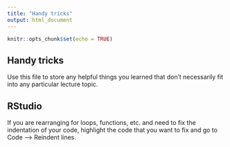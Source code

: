 ```yaml
---
title: "Handy tricks"
output: html_document
---
```


```r
knitr::opts_chunk$set(echo = TRUE)
```

## Handy tricks

Use this file to store any helpful things you learned that don't necessarily
fit into any particular lecture topic.

## RStudio

If you are rearranging for loops, functions, etc. and need to fix the 
indentation of your code, highlight the code that you want to fix and 
go to Code --> Reindent lines.
